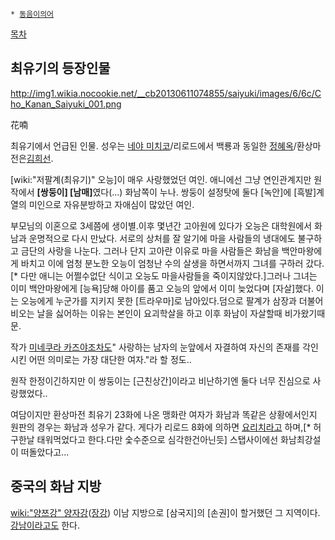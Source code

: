  * [[동음이의어]]

[[목차]]
== 최유기의 등장인물 ==
http://img1.wikia.nocookie.net/__cb20130611074855/saiyuki/images/6/6c/Cho_Kanan_Saiyuki_001.png

花喃

최유기에서 언급된 인물. 성우는 [[네야 미치코]]/리로드에서 백룡과 동일한 [[정혜옥]]/환상마전은[[김희선]].

[wiki:"저팔계(최유기)" 오능]이 매우 사랑했었던 여인. 애니에선 그냥 연인관계지만 원작에서 '''[쌍둥이] [남매]'''였다(...) 화남쪽이 누나.
쌍둥이 설정탓에 둘다 [녹안]에 [흑발]계열의 미인으로 자유분방하고 자애심이 많았던 여인.

부모님의 이혼으로 3세쯤에 생이별.이후 몇년간 고아원에 있다가 오능은 대학원에서 화남과 운명적으로 다시 만났다. 서로의 상처를 잘 알기에 마을 사람들의 냉대에도 불구하고 금단의 사랑을 나눈다. 그러나 단지 고아란 이유로 마을 사람들은 화남을 백안마왕에게 바치고 이에 엄청 분노한 오능이 엄청난 수의 살생을 하면서까지 그녀를 구하러 갔다.[* 다만 애니는 어쩔수없단 식이고 오능도 마을사람들을 죽이지않았다.]그러나 그녀는 이미 백안마왕에게 [능욕]당해 아이를 품고 오능의 앞에서 이미 늦었다며 [자살]했다. 이는 오능에게 누군가를 지키지 못한 [트라우마]로 남아있다.덤으로 팔계가 삼장과 더불어 비오는 날을 싫어하는 이유는 본인이 요괴학살을 하고 이후 화남이 자살할때 비가왔기때문.

작가 [[미네쿠라 카즈야]]조차도" 사랑하는 남자의 눈앞에서 자결하여 자신의 존재를 각인시킨 어떤 의미로는 가장 대단한 여자."라 할 정도..

원작 한정이긴하지만 이 쌍둥이는 [근친상간]이라고 비난하기엔 둘다 너무 진심으로 사랑했었다..

여담이지만 환상마전 최유기 23화에 나온 맹화란 여자가 화남과 똑같은 상황에서인지 원판의 경우는 화남과 성우가 같다.
게다가  리로드 8화에 의하면 [[요리치]]라고 하며,[* 허구한날 태워먹었다고 한다.다만 숯수준으로 심각한건아닌듯] 스탭사이에선 화남최강설이 떠돌았다고...

== 중국의 화남 지방 ==
[[wiki:"양쯔강" 양자강]]([[장강]]) 이남 지방으로 [삼국지]의 [손권]이 할거했던 그 지역이다. [[강남]]이라고도 한다.
